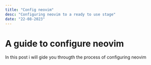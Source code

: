 ```yaml
---
title: "Config neovim"
desc: "Configuring neovim to a ready to use stage"
date: "22-08-2023"
---
```


<SineDiamond />

# A guide to configure neovim

In this post i will gide you througth the process of configuring neovim
